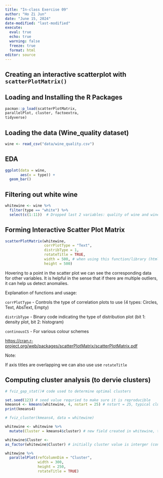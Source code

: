 ```yaml
---
title: "In-class Exercise 09"
author: "Ho Zi Jun"
date: "June 15, 2024"
date-modified: "last-modified"
execute:
  eval: true
  echo: true
  warning: false
  freeze: true
  format: html
editor: source
---
```


## Creating an interactive scatterplot with `scatterPlotMatrix()`

## Loading and Installing the R Packages

```r
pacman::p_load(scatterPlotMatrix,
parallelPlot, cluster, factoextra,
tidyverse)
```


## Loading the data (Wine_quality dataset)

```r
wine <- read_csv("data/wine_quality.csv")
```


## EDA

```r
ggplot(data = wine,
       aes(x = type)) +
  geom_bar()
```

## Filtering out white wine

```r
whitewine <- wine %>%
  filter(type == "white") %>%
  select(c(1:11))  # Dropped last 2 variables: quality of wine and wine type - to tidy up data.frame
```

## Forming Interactive Scatter Plot Matrix

```r
scatterPlotMatrix(whitewine,
                  corrPlotType = "Text",
                  distribType = 1,
                  rotateTitle = TRUE,
                  width = 500, # when using this function/library (html widgets) the widget is a container by itself hence stating the width and height to define the container itself. (Display pixel)
                  height = 500)
```

Hovering to a point in the scatter plot we can see the corresponding data for other variables. It is helpful in the sense that if there are multiple outliers, it can help us detect anomalies.

Explanation of functions and usage:

`corrPlotType` - Controls the type of correlation plots to use (4 types: Circles, Text, AbsText, Empty)

`distribType` - Binary code indicating the type of distribution plot (bit 1: density plot, bit 2:
histogram)

`continousCS` - For various colour schemes

[https://cran.r-project.org/web/packages/scatterPlotMatrix/scatterPlotMatrix.pdf](https://cran.r-project.org/web/packages/scatterPlotMatrix/scatterPlotMatrix.pdf)

Note:

If axis titles are overlapping we can also use use `rotateTitle`

## Computing cluster analysis (to dervie clusters)

```r
# fviz_gap_stat()# code used to determine optimal clusters
```


```r
set.seed(123) # seed value requried to make sure it is reproducible 
kmeans4 <- kmeans(whitewine, 4, nstart = 25) # nstart = 25, typical clustering algorithim 
print(kmeans4)
```


```r
# fviz_cluster(kmeans4, data = whitewine)
```

```r
whitewine <- whitewine %>%
  mutate(Cluster = kmeans4$cluster) # new field created in whitewine, taken from kmeans4: cluster variable
```

```r
whitewine$Cluster <-
as_factor(whitewine$Cluster) # initially cluster value is interger (continous variable) convert it to obejct class factor. (Cluster of 1,2,3 etc)
```

```r
whitewine %>%
  parallelPlot(refColumnDim = "Cluster",
               width = 300,
               height = 250,
               rotateTitle = TRUE)
```

```r

```

```r

```



```r

```




```r

```